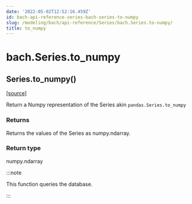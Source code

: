 ```yaml
---
date: '2022-05-02T12:52:16.459Z'
id: bach-api-reference-series-bach-series-to-numpy
slug: /modeling/bach/api-reference/Series/bach.Series.to-numpy/
title: to_numpy
---
```


# bach.Series.to_numpy

<div class="method">

<h2 class="signature-method"><span class="additional-name">Series.</span><span class="name">to_numpy(</span><small class="parameter-list"></small>)</h2>


&#8203;<span class="view-source">[[source]](https://github.com/objectiv/objectiv-analytics/blob/main/bach/bach/series/series.py)</span>

<div class="content">

Return a Numpy representation of the Series akin `pandas.Series.to_numpy`


### Returns

Returns the values of the Series as numpy.ndarray.



### Return type

numpy.ndarray


:::note

This function queries the database.


:::


</div>

</div>

